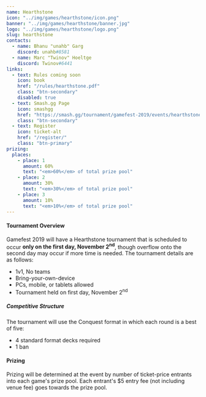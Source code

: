 ---
name: Hearthstone
icon: "../img/games/hearthstone/icon.png"
banner: "../img/games/hearthstone/banner.jpg"
logo: "../img/games/hearthstone/logo.png"
slug: hearthstone
contacts:
  - name: Bhanu "unahb" Garg
    discord: unahb#8581
  - name: Marc "Twinov" Hoeltge
    discord: Twinov#6441
links:
  - text: Rules coming soon
    icon: book
    href: "/rules/hearthstone.pdf"
    class: "btn-secondary"
    disabled: true
  - text: Smash.gg Page
    icon: smashgg
    href: "https://smash.gg/tournament/gamefest-2019/events/hearthstone-conquest"
    class: "btn-secondary"
  - text: Register
    icon: ticket-alt
    href: "/register/"
    class: "btn-primary"
prizing:
  places:
    - place: 1
      amount: 60%
      text: "<em>60%</em> of total prize pool"
    - place: 2
      amount: 30%
      text: "<em>30%</em> of total prize pool"
    - place: 3
      amount: 10%
      text: "<em>10%</em> of total prize pool"
---

#### Tournament Overview

Gamefest 2019 will have a Hearthstone tournament that is scheduled to occur **only on the first day, November 2<sup>nd</sup>**, though overflow onto the second day may occur if more time is needed. The tournament details are as follows:

- 1v1, No teams
- Bring-your-own-device
- PCs, mobile, or tablets allowed
- Tournament held on first day, November 2<sup>nd</sup>

##### Competitive Structure

The tournament will use the Conquest format in which each round is a best of five:

- 4 standard format decks required
- 1 ban

<Section>

#### Prizing

Prizing will be determined at the event by number of ticket-price entrants into each game's prize pool. Each entrant's $5 entry fee (not including venue fee) goes towards the prize pool.

<Prizing prizing={props.prizing} /></Section>
<Section><Contact contacts={props.contacts} /></Section>
